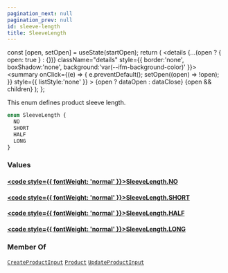 ```yaml
---
pagination_next: null
pagination_prev: null
id: sleeve-length
title: SleeveLength
---
```









  const [open, setOpen] = useState(startOpen);
  return (
    <details {...(open ? { open: true } : {})} className="details" style={{ border:'none', boxShadow:'none', background:'var(--ifm-background-color)' }}>
      <summary
        onClick={(e) => {
          e.preventDefault();
          setOpen((open) => !open);
        }}
        style={{ listStyle:'none' }}
      >
      {open ? dataOpen : dataClose}
      </summary>
      {open && children}
    </details>
  );
};








This enum defines product sleeve length.


```graphql
enum SleeveLength {
  NO
  SHORT
  HALF
  LONG
}
```




### Values

#### [<code style={{ fontWeight: 'normal' }}>SleeveLength.<b>NO</b></code>](#)  
> 
> 
> 
> 

#### [<code style={{ fontWeight: 'normal' }}>SleeveLength.<b>SHORT</b></code>](#)  
> 
> 
> 
> 

#### [<code style={{ fontWeight: 'normal' }}>SleeveLength.<b>HALF</b></code>](#)  
> 
> 
> 
> 

#### [<code style={{ fontWeight: 'normal' }}>SleeveLength.<b>LONG</b></code>](#)  
> 
> 
> 
> 





### Member Of

[`CreateProductInput`](/types/inputs/create-product-input)  <Badge class="badge badge--secondary" text="input"/><Bullet />[`Product`](/types/objects/product)  <Badge class="badge badge--secondary" text="object"/><Bullet />[`UpdateProductInput`](/types/inputs/update-product-input)  <Badge class="badge badge--secondary" text="input"/>


